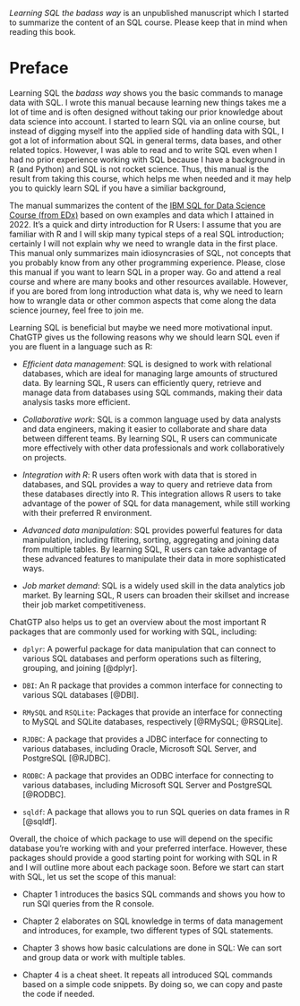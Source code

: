 *Learning SQL the badass way* is an unpublished manuscript which I started to summarize the content of an SQL course. Please keep that in mind when reading this book.

# Preface {.unnumbered}

Learning SQL the *badass way* shows you the basic commands to manage data with SQL. I wrote this manual because learning new things takes me a lot of time and is often designed without taking our prior knowledge about data science into account. I started to learn SQL via an online course, but instead of digging myself into the applied side of handling data with SQL, I got a lot of information about SQL in general terms, data bases, and other related topics. However, I was able to read and to write SQL even when I had no prior experience working with SQL because I have a background in R (and Python) and SQL is not rocket science. Thus, this manual is the result from taking this course, which helps me when needed and it may help you to quickly learn SQL if you have a similiar background,

The manual summarizes the content of the [IBM SQL for Data Science Course (from EDx)](https://www.edx.org/learn/data-science/ibm-sql-for-data-science?index=product&queryID=11d1c93eb92247c08dbc1d3b9d6a5c39&position=2&results_level=first-level-results&term=SQL&objectID=course-2b907cc6-4020-4242-a369-38a48ae95f83&campaign=SQL+for+Data+Science&source=edX&product_category=course&placement_url=https%3A%2F%2Fwww.edx.org%2Fsearch) based on own examples and data which I attained in 2022. It's a quick and dirty introduction for R Users: I assume that you are familiar with R and I will skip many typical steps of a real SQL introduction; certainly I will not explain why we need to wrangle data in the first place. This manual only summarizes main idiosyncrasies of SQL, not concepts that you probably know from any other programming experience. Please, close this manual if you want to learn SQL in a proper way. Go and attend a real course and where are many books and other resources available. However, if you are bored from long introduction what data is, why we need to learn how to wrangle data or other common aspects that come along the data science journey, feel free to join me.

Learning SQL is beneficial but maybe we need more motivational input. ChatGTP gives us the following reasons why we should learn SQL even if you are fluent in a language such as R:

-   *Efficient data management*: SQL is designed to work with relational databases, which are ideal for managing large amounts of structured data. By learning SQL, R users can efficiently query, retrieve and manage data from databases using SQL commands, making their data analysis tasks more efficient.

-   *Collaborative work*: SQL is a common language used by data analysts and data engineers, making it easier to collaborate and share data between different teams. By learning SQL, R users can communicate more effectively with other data professionals and work collaboratively on projects.

-   *Integration with R*: R users often work with data that is stored in databases, and SQL provides a way to query and retrieve data from these databases directly into R. This integration allows R users to take advantage of the power of SQL for data management, while still working with their preferred R environment.

-   *Advanced data manipulation*: SQL provides powerful features for data manipulation, including filtering, sorting, aggregating and joining data from multiple tables. By learning SQL, R users can take advantage of these advanced features to manipulate their data in more sophisticated ways.

-   *Job market demand*: SQL is a widely used skill in the data analytics job market. By learning SQL, R users can broaden their skillset and increase their job market competitiveness.

ChatGTP also helps us to get an overview about the most important R packages that are commonly used for working with SQL, including:

-   `dplyr`: A powerful package for data manipulation that can connect to various SQL databases and perform operations such as filtering, grouping, and joining [@dplyr].

-   `DBI`: An R package that provides a common interface for connecting to various SQL databases [@DBI].

-   `RMySQL` and `RSQLite`: Packages that provide an interface for connecting to MySQL and SQLite databases, respectively [@RMySQL; @RSQLite].

-   `RJDBC`: A package that provides a JDBC interface for connecting to various databases, including Oracle, Microsoft SQL Server, and PostgreSQL [@RJDBC].

-   `RODBC`: A package that provides an ODBC interface for connecting to various databases, including Microsoft SQL Server and PostgreSQL [@RODBC].

-   `sqldf`: A package that allows you to run SQL queries on data frames in R [@sqldf].

Overall, the choice of which package to use will depend on the specific database you're working with and your preferred interface. However, these packages should provide a good starting point for working with SQL in R and I will outline more about each package soon. Before we start can start with SQL, let us set the scope of this manual:

-   Chapter 1 introduces the basics SQL commands and shows you how to run SQl queries from the R console.

-   Chapter 2 elaborates on SQL knowledge in terms of data management and introduces, for example, two different types of SQL statements.

-   Chapter 3 shows how basic calculations are done in SQL: We can sort and group data or work with multiple tables.

-   Chapter 4 is a cheat sheet. It repeats all introduced SQL commands based on a simple code snippets. By doing so, we can copy and paste the code if needed.

